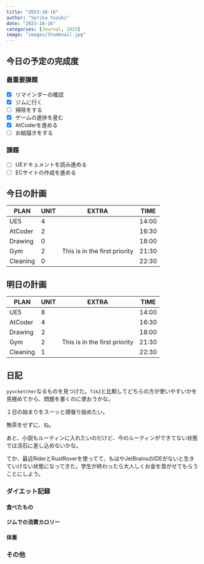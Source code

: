 ```yaml
---
title: "2023-10-16"
author: "Serika Yuzuki"
date: "2023-10-16"
categories: [Journal, 2023]
image: "images/thumbnail.jpg"
---
```


## 今日の予定の完成度

### 最重要課題

- [x] リマインダーの確認
- [x] ジムに行く
- [ ] 掃除をする
- [x] ゲームの進捗を産む
- [x] AtCoderを進める
- [ ] お絵描きをする

### 課題

- [ ] UEドキュメントを読み進める
- [ ] ECサイトの作成を進める

## 今日の計画

|   PLAN   | UNIT |             EXTRA             | TIME  |
| -------- | ---- | ----------------------------- | ----- |
| UE5      | 4    |                               | 14:00 |
| AtCoder  | 2    |                               | 16:30 |
| Drawing  | 0    |                               | 18:00 |
| Gym      | 2    | This is in the first priority | 21:30 |
| Cleaning | 0    |                               | 22:30 |

## 明日の計画

|   PLAN   | UNIT |             EXTRA             | TIME  |
| -------- | ---- | ----------------------------- | ----- |
| UE5      | 8    |                               | 14:00 |
| AtCoder  | 4    |                               | 16:30 |
| Drawing  | 2    |                               | 18:00 |
| Gym      | 2    | This is in the first priority | 21:30 |
| Cleaning | 1    |                               | 22:30 |

## 日記

`pyscketcher`なるものを見つけた。`TikZ`と比較してどちらの方が使いやすいかを見極めてから、問題を書くのに使おうかな。

１日の始まりをスーッと頑張り始めたい。

無茶をせずに、ね。

あと、小説もルーティンに入れたいのだけど、今のルーティンができてない状態では流石に差し込めないかな。

てか、最近RiderとRustRoverを使ってて、もはやJetBrainsのIDEがないと生きていけない状態になってきた。学生が終わったら大人しくお金を貢がせてもらうことにしよう。

### ダイエット記録

#### 食べたもの

#### ジムでの消費カロリー

#### 体重

### その他
